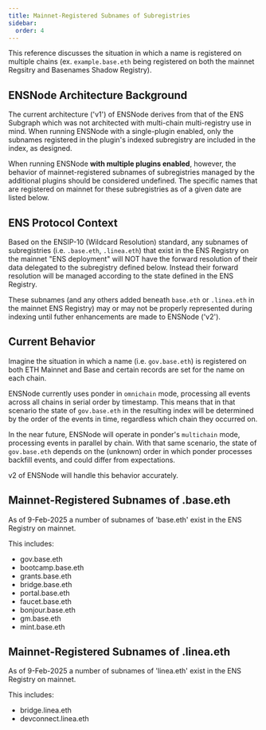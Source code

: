 ```yaml
---
title: Mainnet-Registered Subnames of Subregistries
sidebar:
  order: 4
---
```


This reference discusses the situation in which a name is registered on multiple chains (ex. `example.base.eth` being registered on both the mainnet Regsitry and Basenames Shadow Registry).

## ENSNode Architecture Background

The current architecture ('v1') of ENSNode derives from that of the ENS Subgraph which was not architected with multi-chain multi-registry use in mind. When running ENSNode with a single-plugin enabled, only the subnames registered in the plugin's indexed subregistry are included in the index, as designed.

When running ENSNode **with multiple plugins enabled**, however, the behavior of mainnet-registered subnames of subregistries managed by the additional plugins should be considered undefined. The specific names that are registered on mainnet for these subregistries as of a given date are listed below.

## ENS Protocol Context

Based on the ENSIP-10 (Wildcard Resolution) standard, any subnames of subregistries (i.e. `.base.eth`, `.linea.eth`) that exist in the ENS Registry on the mainnet "ENS deployment" will NOT have the forward resolution of their data delegated to the subregistry defined below. Instead their forward resolution will be managed according to the state defined in the ENS Registry.

These subnames (and any others added beneath `base.eth` or `.linea.eth` in the mainnet ENS Registry) may or may not be properly represented during indexing until futher enhancements are made to ENSNode ('v2').

## Current Behavior

Imagine the situation in which a name (i.e. `gov.base.eth`) is registered on both ETH Mainnet and Base and certain records are set for the name on each chain.

ENSNode currently uses ponder in `omnichain` mode, processing all events across all chains in serial order by timestamp. This means that in that scenario the state of `gov.base.eth` in the resulting index will be determined by the order of the events in time, regardless which chain they occurred on.

In the near future, ENSNode will operate in ponder's `multichain` mode, processing events in parallel by chain. With that same scenario, the state of `gov.base.eth` depends on the (unknown) order in which ponder processes backfill events, and could differ from expectations.

v2 of ENSNode will handle this behavior accurately.

## Mainnet-Registered Subnames of .base.eth

As of 9-Feb-2025 a number of subnames of 'base.eth' exist in the ENS Registry on mainnet.

This includes:
- gov.base.eth
- bootcamp.base.eth
- grants.base.eth
- bridge.base.eth
- portal.base.eth
- faucet.base.eth
- bonjour.base.eth
- gm.base.eth
- mint.base.eth

## Mainnet-Registered Subnames of .linea.eth

As of 9-Feb-2025 a number of subnames of 'linea.eth' exist in the ENS Registry on mainnet.

This includes:
- bridge.linea.eth
- devconnect.linea.eth
